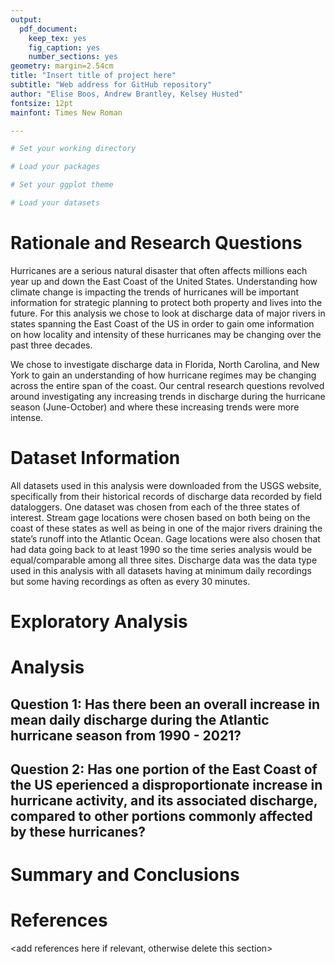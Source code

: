 ```yaml
---
output: 
  pdf_document:
    keep_tex: yes
    fig_caption: yes
    number_sections: yes
geometry: margin=2.54cm
title: "Insert title of project here"
subtitle: "Web address for GitHub repository"
author: "Elise Boos, Andrew Brantley, Kelsey Husted"
fontsize: 12pt
mainfont: Times New Roman

---
```


\newpage
\tableofcontents 
\newpage
\listoftables 
\newpage
\listoffigures 
\newpage

```r
# Set your working directory

# Load your packages

# Set your ggplot theme

# Load your datasets

```


# Rationale and Research Questions

Hurricanes are a serious natural disaster that often affects millions each year up and down the East Coast of the United States. Understanding how climate change is impacting the trends of hurricanes will be important information for strategic planning to protect both property and lives into the future. For this analysis we chose to look at discharge data of major rivers in states spanning the East Coast of the US in order to gain ome information on how locality and intensity of these hurricanes may be changing over the past three decades. 

We chose to investigate discharge data in Florida, North Carolina, and New York to gain an understanding of how hurricane regimes may be changing across the entire span of the coast. Our central research questions revolved around investigating any increasing trends in discharge during the hurricane season (June-October) and where these increasing trends were more intense. 


\newpage

# Dataset Information

All datasets used in this analysis were downloaded from the USGS website, specifically from their historical records of discharge data recorded by field dataloggers. One dataset was chosen from each of the three states of interest. Stream gage locations were chosen based on both being on the coast of these states as well as being in one of the major rivers draining the state's runoff into the Atlantic Ocean. Gage locations were also chosen that had data going back to at least 1990 so the time series analysis would be equal/comparable among all three sites. Discharge data was the data type used in this analysis with all datasets having at minimum daily recordings but some having recordings as often as every 30 minutes. 


\newpage

# Exploratory Analysis 



\newpage

# Analysis


## Question 1: Has there been an overall increase in mean daily discharge during the Atlantic hurricane season from 1990 - 2021?

## Question 2: Has one portion of the East Coast of the US eperienced a disproportionate increase in hurricane activity, and its associated discharge, compared to other portions commonly affected by these hurricanes?


\newpage

# Summary and Conclusions


\newpage

# References
<add references here if relevant, otherwise delete this section> 
